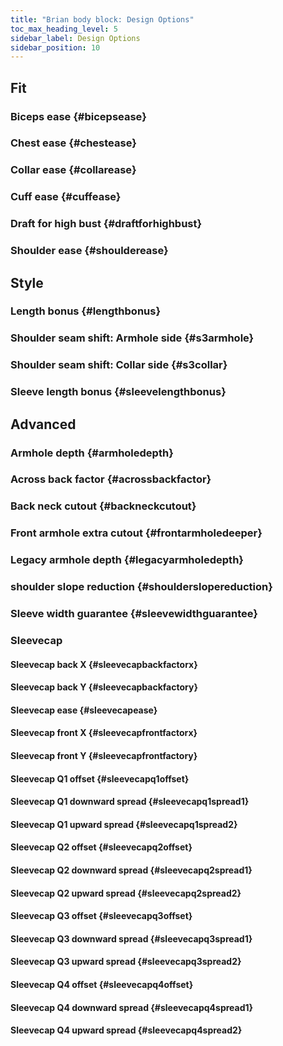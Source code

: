 ```yaml
---
title: "Brian body block: Design Options"
toc_max_heading_level: 5
sidebar_label: Design Options
sidebar_position: 10
---
```




## Fit

### Biceps ease {#bicepsease}

<Bicepsease />

### Chest ease {#chestease}

<Chestease />

### Collar ease {#collarease}

<Collarease />

### Cuff ease {#cuffease}

<Cuffease />

### Draft for high bust {#draftforhighbust}

<Draftforhighbust />

### Shoulder ease {#shoulderease}

<Shoulderease />

## Style

### Length bonus {#lengthbonus}

<Lengthbonus />

### Shoulder seam shift: Armhole side {#s3armhole}

<S3armhole />

### Shoulder seam shift: Collar side {#s3collar}

<S3collar />

### Sleeve length bonus {#sleevelengthbonus}

<Sleevelengthbonus />

## Advanced

### Armhole depth {#armholedepth}

<Armholedepth />

### Across back factor {#acrossbackfactor}

<Acrossbackfactor />

### Back neck cutout {#backneckcutout}

<Backneckcutout />

### Front armhole extra cutout {#frontarmholedeeper}

<Frontarmholedeeper />

### Legacy armhole depth {#legacyarmholedepth}

<Legacyarmholedepth />

### shoulder slope reduction {#shoulderslopereduction}

<Shoulderslopereduction />

### Sleeve width guarantee {#sleevewidthguarantee}

<Sleevewidthguarantee />

### Sleevecap

#### Sleevecap back X {#sleevecapbackfactorx}

<Sleevecapbackfactorx />

#### Sleevecap back Y {#sleevecapbackfactory}

<Sleevecapbackfactory />

#### Sleevecap ease {#sleevecapease}

<Sleevecapease />

#### Sleevecap front X {#sleevecapfrontfactorx}

<Sleevecapfrontfactorx />

#### Sleevecap front Y {#sleevecapfrontfactory}

<Sleevecapfrontfactorx />

#### Sleevecap Q1 offset {#sleevecapq1offset}

<Sleevecapq1offset />

#### Sleevecap Q1 downward spread {#sleevecapq1spread1}

<Sleevecapq1spread1 />

#### Sleevecap Q1 upward spread {#sleevecapq1spread2}

<Sleevecapq1spread2 />

#### Sleevecap Q2 offset {#sleevecapq2offset}

<Sleevecapq2offset />

#### Sleevecap Q2 downward spread {#sleevecapq2spread1}

<Sleevecapq2spread1 />

#### Sleevecap Q2 upward spread {#sleevecapq2spread2}

<Sleevecapq2spread2 />

#### Sleevecap Q3 offset {#sleevecapq3offset}

<Sleevecapq3offset />

#### Sleevecap Q3 downward spread {#sleevecapq3spread1}

<Sleevecapq3spread1 />

#### Sleevecap Q3 upward spread {#sleevecapq3spread2}

<Sleevecapq3spread2 />

#### Sleevecap Q4 offset {#sleevecapq4offset}

<Sleevecapq4offset />

#### Sleevecap Q4 downward spread {#sleevecapq4spread1}

<Sleevecapq4spread1 />

#### Sleevecap Q4 upward spread {#sleevecapq4spread2}

<Sleevecapq4spread2 />

